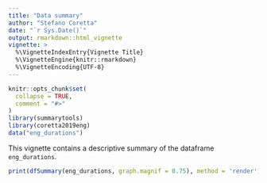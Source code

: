 ```yaml
---
title: "Data summary"
author: "Stefano Coretta"
date: "`r Sys.Date()`"
output: rmarkdown::html_vignette
vignette: >
  %\VignetteIndexEntry{Vignette Title}
  %\VignetteEngine{knitr::rmarkdown}
  %\VignetteEncoding{UTF-8}
---
```


```r
knitr::opts_chunk$set(
  collapse = TRUE,
  comment = "#>"
)
library(summarytools)
library(coretta2019eng)
data("eng_durations")
```

This vignette contains a descriptive summary of the dataframe `eng_durations`.

```r
print(dfSummary(eng_durations, graph.magnif = 0.75), method = 'render')
```

